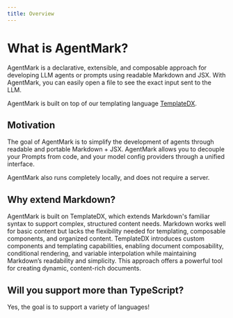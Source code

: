 ```yaml
---
title: Overview
---
```


# What is AgentMark?

AgentMark is a declarative, extensible, and composable approach for developing LLM agents or prompts using readable Markdown and JSX. 
With AgentMark, you can easily open a file to see the exact input sent to the LLM.

AgentMark is built on top of our templating language [TemplateDX](https://github.com/puzzlet-ai/templatedx).

## Motivation

The goal of AgentMark is to simplify the development of agents through readable and portable Markdown + JSX.
AgentMark allows you to decouple your Prompts from code, and your model config providers through a unified interface.

AgentMark also runs completely locally, and does not require a server.

## Why extend Markdown?

AgentMark is built on TemplateDX, which extends Markdown's familiar syntax to support complex, structured content needs. 
Markdown works well for basic content but lacks the flexibility needed for templating, composable components, 
and organized content. TemplateDX introduces custom components and templating capabilities, enabling document composability, 
conditional rendering, and variable interpolation while maintaining Markdown’s readability and simplicity. 
This approach offers a powerful tool for creating dynamic, content-rich documents.

## Will you support more than TypeScript?

Yes, the goal is to support a variety of languages!